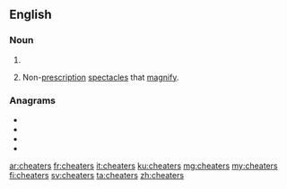 ==English==

===Noun===
{{head|en|noun plural form}}

# {{plural of|cheater|lang=en}}
# {{label|en|informal|plurale tantum}} Non-[[prescription]] [[spectacles]] that [[magnify]].

===Anagrams===
* {{l|en|Cheaster}}
* {{l|en|hectares}}
* {{l|en|recheats}}
* {{l|en|teachers}}

[[ar:cheaters]]
[[fr:cheaters]]
[[it:cheaters]]
[[ku:cheaters]]
[[mg:cheaters]]
[[my:cheaters]]
[[fi:cheaters]]
[[sv:cheaters]]
[[ta:cheaters]]
[[zh:cheaters]]